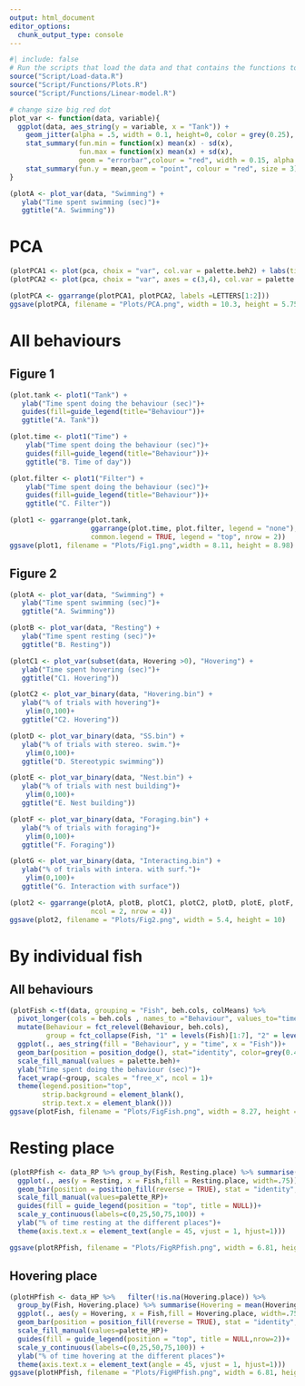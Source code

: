 ```yaml
---
output: html_document
editor_options: 
  chunk_output_type: console
---
```

```r
#| include: false
# Run the scripts that load the data and that contains the functions to plot and do the linear models
source("Script/Load-data.R")
source("Script/Functions/Plots.R")
source("Script/Functions/Linear-model.R")

# change size big red dot
plot_var <- function(data, variable){
  ggplot(data, aes_string(y = variable, x = "Tank")) +
    geom_jitter(alpha = .5, width = 0.1, height=0, color = grey(0.25), size = .8) +
    stat_summary(fun.min = function(x) mean(x) - sd(x), 
                 fun.max = function(x) mean(x) + sd(x), 
                 geom = "errorbar",colour = "red", width = 0.15, alpha =  .75)+
    stat_summary(fun.y = mean,geom = "point", colour = "red", size = 3)
}

(plotA <- plot_var(data, "Swimming") +
   ylab("Time spent swimming (sec)")+
   ggtitle("A. Swimming"))
```

# PCA
```r
(plotPCA1 <- plot(pca, choix = "var", col.var = palette.beh2) + labs(title = NULL))
(plotPCA2 <- plot(pca, choix = "var", axes = c(3,4), col.var = palette.beh2) + labs(title = NULL))

(plotPCA <- ggarrange(plotPCA1, plotPCA2, labels =LETTERS[1:2]))
ggsave(plotPCA, filename = "Plots/PCA.png", width = 10.3, height = 5.75)
```

# All behaviours

## Figure 1

```r
(plot.tank <- plot1("Tank") + 
   ylab("Time spent doing the behaviour (sec)")+
   guides(fill=guide_legend(title="Behaviour"))+
   ggtitle("A. Tank"))

(plot.time <- plot1("Time") + 
    ylab("Time spent doing the behaviour (sec)")+
    guides(fill=guide_legend(title="Behaviour"))+
    ggtitle("B. Time of day"))

(plot.filter <- plot1("Filter") + 
    ylab("Time spent doing the behaviour (sec)")+
    guides(fill=guide_legend(title="Behaviour"))+
    ggtitle("C. Filter"))

(plot1 <- ggarrange(plot.tank,
                    ggarrange(plot.time, plot.filter, legend = "none"),
                    common.legend = TRUE, legend = "top", nrow = 2))
ggsave(plot1, filename = "Plots/Fig1.png",width = 8.11, height = 8.98)
```

## Figure 2

```r
(plotA <- plot_var(data, "Swimming") +
   ylab("Time spent swimming (sec)")+
   ggtitle("A. Swimming"))

(plotB <- plot_var(data, "Resting") +
   ylab("Time spent resting (sec)")+
   ggtitle("B. Resting"))

(plotC1 <- plot_var(subset(data, Hovering >0), "Hovering") +
   ylab("Time spent hovering (sec)")+
   ggtitle("C1. Hovering"))

(plotC2 <- plot_var_binary(data, "Hovering.bin") +
   ylab("% of trials with hovering")+
    ylim(0,100)+
   ggtitle("C2. Hovering"))

(plotD <- plot_var_binary(data, "SS.bin") +
   ylab("% of trials with stereo. swim.")+
    ylim(0,100)+
   ggtitle("D. Stereotypic swimming"))

(plotE <- plot_var_binary(data, "Nest.bin") +
   ylab("% of trials with nest building")+
    ylim(0,100)+
   ggtitle("E. Nest building"))

(plotF <- plot_var_binary(data, "Foraging.bin") +
   ylab("% of trials with foraging")+
    ylim(0,100)+
   ggtitle("F. Foraging"))

(plotG <- plot_var_binary(data, "Interacting.bin") +
   ylab("% of trials with intera. with surf.")+
    ylim(0,100)+
   ggtitle("G. Interaction with surface"))

(plot2 <- ggarrange(plotA, plotB, plotC1, plotC2, plotD, plotE, plotF, plotG,
                    ncol = 2, nrow = 4))
ggsave(plot2, filename = "Plots/Fig2.png", width = 5.4, height = 10)

```

# By individual fish
## All behaviours
```r
(plotFish <-tf(data, grouping = "Fish", beh.cols, colMeans) %>% 
  pivot_longer(cols = beh.cols , names_to ="Behaviour", values_to="time") %>% 
  mutate(Behaviour = fct_relevel(Behaviour, beh.cols),
         group = fct_collapse(Fish, "1" = levels(Fish)[1:7], "2" = levels(Fish)[8:13])) %>% 
  ggplot(., aes_string(fill = "Behaviour", y = "time", x = "Fish"))+
  geom_bar(position = position_dodge(), stat="identity", color=grey(0.4))+
  scale_fill_manual(values = palette.beh)+
  ylab("Time spent doing the behaviour (sec)")+
  facet_wrap(~group, scales = "free_x", ncol = 1)+
  theme(legend.position="top",
        strip.background = element_blank(),
        strip.text.x = element_blank()))
ggsave(plotFish, filename = "Plots/FigFish.png", width = 8.27, height = 6.27)
```



# Resting place
```r


(plotRPfish <- data_RP %>% group_by(Fish, Resting.place) %>% summarise(Resting = mean(Resting)) %>% 
  ggplot(., aes(y = Resting, x = Fish,fill = Resting.place, width=.75))+
  geom_bar(position = position_fill(reverse = TRUE), stat = "identity", color = "black")+
  scale_fill_manual(values=palette_RP)+
  guides(fill = guide_legend(position = "top", title = NULL))+
  scale_y_continuous(labels=c(0,25,50,75,100)) +
  ylab("% of time resting at the different places")+
  theme(axis.text.x = element_text(angle = 45, vjust = 1, hjust=1)))

ggsave(plotRPfish, filename = "Plots/FigRPfish.png", width = 6.81, height = 6.22)
```

## Hovering place
```r
(plotHPfish <- data_HP %>%   filter(!is.na(Hovering.place)) %>% 
  group_by(Fish, Hovering.place) %>% summarise(Hovering = mean(Hovering)) %>% 
  ggplot(., aes(y = Hovering, x = Fish,fill = Hovering.place, width=.75))+
  geom_bar(position = position_fill(reverse = TRUE), stat = "identity", color = "black")+
  scale_fill_manual(values=palette_HP)+
  guides(fill = guide_legend(position = "top", title = NULL,nrow=2))+
  scale_y_continuous(labels=c(0,25,50,75,100)) +
  ylab("% of time hovering at the different places")+
  theme(axis.text.x = element_text(angle = 45, vjust = 1, hjust=1)))
ggsave(plotHPfish, filename = "Plots/FigHPfish.png", width = 6.81, height = 6.22)
```